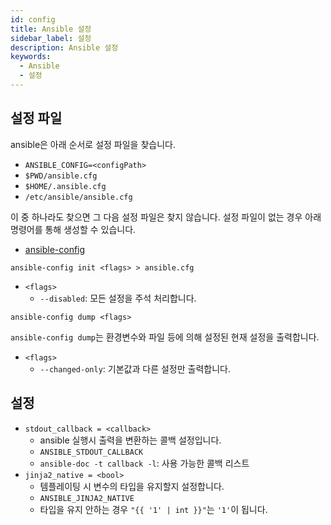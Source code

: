 ```yaml
---
id: config
title: Ansible 설정
sidebar_label: 설정
description: Ansible 설정
keywords:
  - Ansible
  - 설정
---
```


## 설정 파일

ansible은 아래 순서로 설정 파일을 찾습니다.

- `ANSIBLE_CONFIG=<configPath>`
- `$PWD/ansible.cfg`
- `$HOME/.ansible.cfg`
- `/etc/ansible/ansible.cfg`

이 중 하나라도 찾으면 그 다음 설정 파일은 찾지 않습니다. 설정 파일이 없는 경우 아래 명령어를 통해 생성할 수 있습니다.

- [ansible-config](https://docs.ansible.com/ansible/latest/cli/ansible-config.html)

```shell
ansible-config init <flags> > ansible.cfg
```

- `<flags>`
  - `--disabled`: 모든 설정을 주석 처리합니다.

```shell
ansible-config dump <flags>
```

`ansible-config dump`는 환경변수와 파일 등에 의해 설정된 현재 설정을 출력합니다.

- `<flags>`
  - `--changed-only`: 기본값과 다른 설정만 출력합니다.

## 설정

- `stdout_callback = <callback>`
  - ansible 실행시 출력을 변환하는 콜백 설정입니다.
  - `ANSIBLE_STDOUT_CALLBACK`
  - `ansible-doc -t callback -l`: 사용 가능한 콜백 리스트
- `jinja2_native = <bool>`
  - 템플레이팅 시 변수의 타입을 유지할지 설정합니다.
  - `ANSIBLE_JINJA2_NATIVE`
  - 타입을 유지 안하는 경우 `"{{ '1' | int }}"`는 `'1'`이 됩니다.
